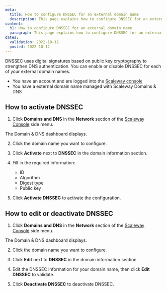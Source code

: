 ```yaml
---
meta:
  title: How to configure DNSSEC for an external domain name
  description: This page explains how to configure DNSSEC for an external domain name.
content:
  h1: How to configure DNSSEC for an external domain name
  paragraph: This page explains how to configure DNSSEC for an external domain name.
dates:
  validation: 2022-10-12
  posted: 2022-10-12
---
```


DNSSEC uses digital signatures based on public key cryptography to strengthen DNS authentication. You can enable or disable DNSSEC for each of your external domain names.

<Message type="requirement">

- You have an account and are logged into the [Scaleway console](https://console.scaleway.com) 
- You have a external domain name managed with Scaleway Domains & DNS

</Message>

## How to activate DNSSEC

1. Click **Domains and DNS** in the **Network** section of the [Scaleway Console](https://console.scaleway.com) side menu. 

 The Domain & DNS dashboard displays. 

2. Click the domain name you want to configure.

3. Click **Activate** next to **DNSSEC** in the domain information section.

    <Lightbox src="scaleway-domain-dnssec.webp" alt="" />

4. Fill in the required information: 
    * ID 
    * Algorithm
    * Digest type
    * Public key

5. Click **Activate DNSSEC** to activate the configuration.

## How to edit or deactivate DNSSEC

1. Click **Domains and DNS** in the **Network** section of the [Scaleway Console](https://console.scaleway.com) side menu. 

  The Domain & DNS dashboard displays. 
  
2. Click the domain name you want to configure.

3. Click **Edit** next to **DNSSEC** in the domain information section.

4. Edit the DNSSEC information for your domain name, then click **Edit DNSSEC** to validate. 

5. Click **Deactivate DNSSEC** to deactivate DNSSEC. 
